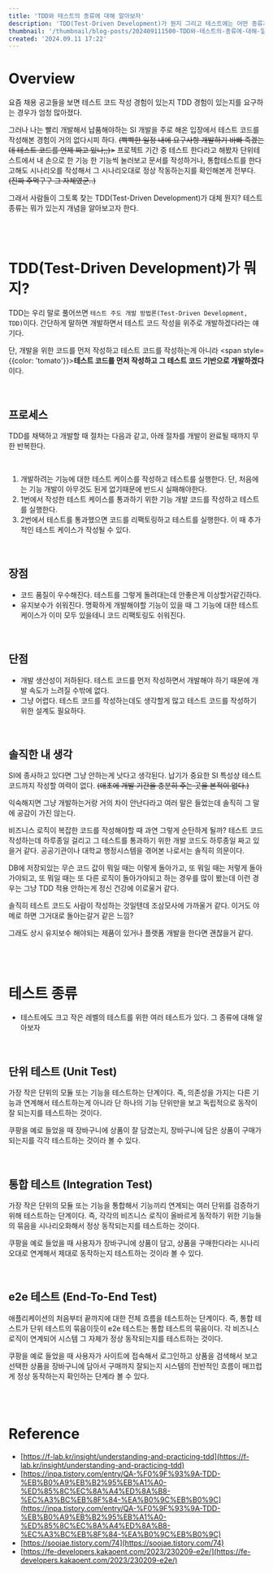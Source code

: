 ```yaml
---
title: 'TDD와 테스트의 종류에 대해 알아보자'
description: 'TDD(Test-Driven Development)가 뭔지 그리고 테스트에는 어떤 종류가 있는지에 대한 설명'
thumbnail: '/thumbnail/blog-posts/202409111500-TDD와-테스트의-종류에-대해-알아보자.png'
created: '2024.09.11 17:22'
---
```


# Overview

요즘 채용 공고들을 보면 테스트 코드 작성 경험이 있는지 TDD 경험이 있는지를 요구하는 경우가 엄청 많아졌다.

그러나 나는 빨리 개발해서 납품해야하는 SI 개발을 주로 해온 입장에서 테스트 코드를 작성해본 경험이 거의 없다시피 하다. <del>(빡빡한 일정 내에 요구사항 개발하기 바빠 죽겠는데 테스트 코드를 언제 짜고 있나;;)></del>
프로젝트 기간 중 테스트 한다라고 해봤자 단위테스트에서 내 손으로 한 기능 한 기능씩 눌러보고 문서를 작성하거나, 통합테스트를 한다고해도 시나리오를 작성해서 그 시나리오대로 정상 작동하는지를 확인해본게 전부다. <del>(진짜 주먹구구 그 자체였군..)</del>

그래서 사람들이 그토록 찾는 TDD(Test-Driven Development)가 대체 뭔지? 테스트 종류는 뭐가 있는지 개념을 알아보고자 한다.

<br />
<br />

# TDD(Test-Driven Development)가 뭐지?

TDD는 우리 말로 풀어쓰면 `테스트 주도 개발 방법론(Test-Driven Development, TDD)`이다. 간단하게 말하면 개발하면서 테스트 코드 작성을 위주로 개발하겠다라는 얘기다.

단, 개발을 위한 코드를 먼저 작성하고 테스트 코드를 작성하는게 아니라 <span style={{color: 'tomato'}}>**테스트 코드를 먼저 작성하고 그 테스트 코드 기반으로 개발하겠다**</span>이다.

<br />

## 프로세스

TDD를 채택하고 개발할 때 절차는 다음과 같고, 아래 절차를 개발이 완료될 때까지 무한 반복한다.

<br />

1. 개발하려는 기능에 대한 테스트 케이스를 작성하고 테스트를 실행한다. 단, 처음에는 기능 개발이 아무것도 된게 없기때문에 반드시 실패해야한다.
2. 1번에서 작성한 테스트 케이스를 통과하기 위한 기능 개발 코드를 작성하고 테스트를 실행한다.
3. 2번에서 테스트를 통과했으면 코드를 리팩토링하고 테스트를 실행한다. 이 때 추가적인 테스트 케이스가 작성될 수 있다.

<br />

## 장점

* 코드 품질이 우수해진다. 테스트를 그렇게 돌려대는데 안좋은게 이상할거같긴하다.
* 유지보수가 쉬워진다. 명확하게 개발해야할 기능이 있을 때 그 기능에 대한 테스트 케이스가 이미 모두 있을테니 코드 리팩토링도 쉬워진다.

<br />

## 단점

* 개발 생산성이 저하된다. 테스트 코드를 먼저 작성하면서 개발해야 하기 때문에 개발 속도가 느려질 수밖에 없다.
* 그냥 어렵다. 테스트 코드를 작성하는데도 생각할게 많고 테스트 코드를 작성하기 위한 설계도 필요하다.

<br />

## 솔직한 내 생각

SI에 종사하고 있다면 그냥 안하는게 낫다고 생각된다. 납기가 중요한 SI 특성상 테스트 코드까지 작성할 여력이 없다. <del>(애초에 개발 기간을 충분히 주는 곳을 본적이 없다.)</del>

익숙해지면 그냥 개발하는거랑 거의 차이 안난다라고 여러 말은 들었는데 솔직히 그 말에 공감이 가진 않는다.

비즈니스 로직이 복잡한 코드를 작성해야할 때 과연 그렇게 순탄하게 될까? 테스트 코드 작성하는데 하루종일 걸리고 그 테스트를 통과하기 위한 개발 코드도 하루종일 짜고 있을거 같다.
공공기관이나 대학교 행정시스템을 겪어본 나로서는 솔직히 의문이다.

DB에 저장되있는 무슨 코드 값이 뭐일 때는 이렇게 돌아가고, 또 뭐일 때는 저렇게 돌아가야되고, 또 뭐일 때는 또 다른 로직이 돌아가야되고 하는 경우를 많이 봤는데 이런 경우는 그냥 TDD 적용 안하는게 정신 건강에 이로울거 같다.

솔직히 테스트 코드도 사람이 작성하는 것일텐데 조삼모사에 가까울거 같다. 이거도 야메로 하면 그거대로 돌아는갈거 같은 느낌?

그래도 상시 유지보수 해야되는 제품이 있거나 플랫폼 개발을 한다면 괜찮을거 같다.

<br />
<br />

# 테스트 종류

* 테스트에도 크고 작은 레벨의 테스트를 위한 여러 테스트가 있다. 그 종류에 대해 알아보자

<br />

## 단위 테스트 (Unit Test)

가장 작은 단위의 모듈 또는 기능을 테스트하는 단계이다.
즉, 의존성을 가지는 다른 기능과 연계해서 테스트하는게 아니라 단 하나의 기능 단위만을 보고 독립적으로 동작이 잘 되는지를 테스트하는 것이다.

쿠팡을 예로 들었을 때 장바구니에 상품이 잘 담겼는지, 장바구니에 담은 상품이 구매가 되는지를 각각 테스트하는 것이라 볼 수 있다.

<br />

## 통합 테스트 (Integration Test)

가장 작은 단위의 모듈 또는 기능을 통합해서 기능끼리 연계되는 여러 단위를 검증하기 위해 테스트하는 단계이다.
즉, 각각의 비즈니스 로직이 올바르게 동작하기 위한 기능들의 묶음을 시나리오화해서 정상 동작되는지를 테스트하는 것이다.

쿠팡을 예로 들었을 때 사용자가 장바구니에 상품이 담고, 상품을 구매한다라는 시나리오대로 연계해서 제대로 동작하는지 테스트하는 것이라 볼 수 있다.

<br />

## e2e 테스트 (End-To-End Test)

애플리케이션의 처음부터 끝까지에 대한 전체 흐름을 테스트하는 단계이다.
즉, 통합 테스트가 단위 테스트의 묶음이듯이 e2e 테스트는 통합 테스트의 묶음이다.
각 비즈니스 로직이 연계되어 시스템 그 자체가 정상 동작되는지를 테스트하는 것이다.

쿠팡을 예로 들었을 때 사용자가 사이트에 접속해서 로그인하고 상품을 검색해서 보고 선택한 상품을 장바구니에 담아서 구매까지 잘되는지 시스템의 전반적인 흐름이 매끄럽게 정상 동작하는지 확인하는 단계라 볼 수 있다.

<br />
<br />

# Reference

* [https://f-lab.kr/insight/understanding-and-practicing-tdd](https://f-lab.kr/insight/understanding-and-practicing-tdd)
* [https://inpa.tistory.com/entry/QA-%F0%9F%93%9A-TDD-%EB%B0%A9%EB%B2%95%EB%A1%A0-%ED%85%8C%EC%8A%A4%ED%8A%B8-%EC%A3%BC%EB%8F%84-%EA%B0%9C%EB%B0%9C](https://inpa.tistory.com/entry/QA-%F0%9F%93%9A-TDD-%EB%B0%A9%EB%B2%95%EB%A1%A0-%ED%85%8C%EC%8A%A4%ED%8A%B8-%EC%A3%BC%EB%8F%84-%EA%B0%9C%EB%B0%9C)
* [https://soojae.tistory.com/74](https://soojae.tistory.com/74)
* [https://fe-developers.kakaoent.com/2023/230209-e2e/](https://fe-developers.kakaoent.com/2023/230209-e2e/)
